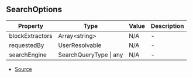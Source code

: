 ## SearchOptions


| Property | Type | Value | Description |
| ----------- | ----------- | ----------- | ----------- |
| blockExtractors | Array\<string> | N/A | - |
| requestedBy | UserResolvable | N/A | - |
| searchEngine | SearchQueryType \| any | N/A | - |


- [Source](https://github.com/Androz2091/discord-player/blob/dbbd788/packages/discord-player/src/types/types.ts#L409)